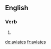 
==English==

===Verb===
{{head|en}}

# {{en-third-person singular of|aviate}}

[[de:aviates]]
[[fr:aviates]]